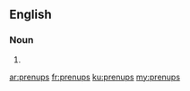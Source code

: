 ==English==

===Noun===
{{head|en|plural}}

# {{plural of|prenup|lang=en}}

[[ar:prenups]]
[[fr:prenups]]
[[ku:prenups]]
[[my:prenups]]